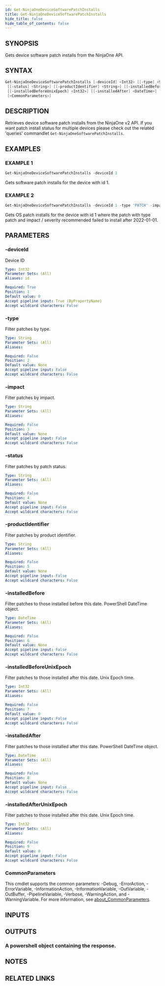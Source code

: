 ```yaml
---
id: Get-NinjaOneDeviceSoftwarePatchInstalls
title: Get-NinjaOneDeviceSoftwarePatchInstalls
hide_title: false
hide_table_of_contents: false
---
```


## SYNOPSIS

Gets device software patch installs from the NinjaOne API.

## SYNTAX

```powershell
Get-NinjaOneDeviceSoftwarePatchInstalls [-deviceId] <Int32> [[-type] <String>] [[-impact] <String>]
 [[-status] <String>] [[-productIdentifier] <String>] [[-installedBefore] <DateTime>]
 [[-installedBeforeUnixEpoch] <Int32>] [[-installedAfter] <DateTime>] [[-installedAfterUnixEpoch] <Int32>]
 [<CommonParameters>]
```

## DESCRIPTION

Retrieves device software patch installs from the NinjaOne v2 API.
If you want patch install status for multiple devices please check out the related 'queries' commandlet `Get-NinjaOneSoftwarePatchInstalls`.

## EXAMPLES

### EXAMPLE 1

```powershell
Get-NinjaOneDeviceSoftwarePatchInstalls -deviceId 1
```

Gets software patch installs for the device with id 1.

### EXAMPLE 2

```powershell
Get-NinjaOneDeviceSoftwarePatchInstalls -deviceId 1 -type 'PATCH' -impact 'RECOMMENDED' -status 'FAILED' -installedAfter (Get-Date 2022/01/01)
```

Gets OS patch installs for the device with id 1 where the patch with type patch and impact / severity recommended failed to install after 2022-01-01.

## PARAMETERS

### -deviceId

Device ID

```yaml
Type: Int32
Parameter Sets: (All)
Aliases: id

Required: True
Position: 1
Default value: 0
Accept pipeline input: True (ByPropertyName)
Accept wildcard characters: False
```

### -type

Filter patches by type.

```yaml
Type: String
Parameter Sets: (All)
Aliases:

Required: False
Position: 2
Default value: None
Accept pipeline input: False
Accept wildcard characters: False
```

### -impact

Filter patches by impact.

```yaml
Type: String
Parameter Sets: (All)
Aliases:

Required: False
Position: 3
Default value: None
Accept pipeline input: False
Accept wildcard characters: False
```

### -status

Filter patches by patch status.

```yaml
Type: String
Parameter Sets: (All)
Aliases:

Required: False
Position: 4
Default value: None
Accept pipeline input: False
Accept wildcard characters: False
```

### -productIdentifier

Filter patches by product identifier.

```yaml
Type: String
Parameter Sets: (All)
Aliases:

Required: False
Position: 5
Default value: None
Accept pipeline input: False
Accept wildcard characters: False
```

### -installedBefore

Filter patches to those installed before this date.
PowerShell DateTime object.

```yaml
Type: DateTime
Parameter Sets: (All)
Aliases:

Required: False
Position: 6
Default value: None
Accept pipeline input: False
Accept wildcard characters: False
```

### -installedBeforeUnixEpoch

Filter patches to those installed after this date.
Unix Epoch time.

```yaml
Type: Int32
Parameter Sets: (All)
Aliases:

Required: False
Position: 7
Default value: 0
Accept pipeline input: False
Accept wildcard characters: False
```

### -installedAfter

Filter patches to those installed after this date.
PowerShell DateTime object.

```yaml
Type: DateTime
Parameter Sets: (All)
Aliases:

Required: False
Position: 8
Default value: None
Accept pipeline input: False
Accept wildcard characters: False
```

### -installedAfterUnixEpoch

Filter patches to those installed after this date.
Unix Epoch time.

```yaml
Type: Int32
Parameter Sets: (All)
Aliases:

Required: False
Position: 9
Default value: 0
Accept pipeline input: False
Accept wildcard characters: False
```

### CommonParameters

This cmdlet supports the common parameters: -Debug, -ErrorAction, -ErrorVariable, -InformationAction, -InformationVariable, -OutVariable, -OutBuffer, -PipelineVariable, -Verbose, -WarningAction, and -WarningVariable. For more information, see [about_CommonParameters](http://go.microsoft.com/fwlink/?LinkID=113216).

## INPUTS

## OUTPUTS

### A powershell object containing the response.

## NOTES

## RELATED LINKS
